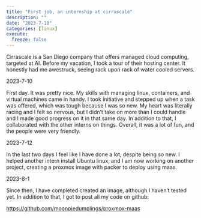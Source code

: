 ```yaml
---
title: "First job, an internship at cirrascale"
description: ""
date: "2023-7-10"
categories: [linux]
execute:
  freeze: false
---
```



Cirrascale is a San Diego company that offers managed cloud computing, targeted at AI. Before my vacation, I took a tour of their hosting center. It honestly had me awestruck, seeing rack upon rack of water cooled servers.

2023-7-10

First day. It was pretty nice. My skills with managing linux, containers, and virtual machines came in handy. I took initiative and stepped up when a task was offered, which was tough because I was so new. My heart was literally racing and I felt so nervous, but I didn't take on more than I could handle and I made good progress on it in that same day. In addition to that, I collaborated with the other interns on things. Overall, it was a lot of fun, and the people were very friendly. 

2023-7-12

In the last two days I feel like I have done a lot, despite being so new.  I helped another intern install Ubuntu linux, and I am now working on another project, creating a proxmox image with packer to deploy using maas.

2023-8-1

Since then, I have completed created an image, although I haven't tested yet. In addition to that, I got to post all my code on github: 

<https://github.com/moonpiedumplings/proxmox-maas>